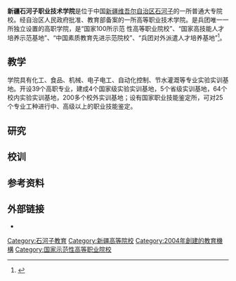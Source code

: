 {{multiple issues|
{{expand|time=2014-01-18T04:08:05+00:00}}
{{onesource|time=2014-01-18T04:08:05+00:00}}
{{refimprove|time=2014-01-18T04:08:05+00:00}}
}}
{{infobox university
| name = 新疆石河子职业技术学院<br>Xinjiang Shihezi Vocational Technical College
| SealImage = 
| Motto = 
| Established = 2004
| Type = 普通大专院校
| President = 张洪安
| Location = {{CHN}}[[新疆维吾尔自治区|新疆维吾尔自治区]][[石河子市|石河子]]国家经济技术开发区北五路38号小区
| Student = 10000余人
| Faculty = 257
| Campus = 市区
| Website = https://www.shzv.edu.cn/
}}

'''新疆石河子职业技术学院'''是位于中国[[新疆维吾尔自治区|新疆维吾尔自治区]][[石河子|石河子]]的一所普通大专院校。经自治区人民政府批准、教育部备案的一所高等职业技术学院。是兵团唯一一所独立设置的高职学院，是“国家100所示范 性高等职业院校”、“国家高技能人才培养示范基地”、“中国素质教育先进示范院校”、“兵团对外派遣人才培养基地”<ref>{{Cite web|title=新疆石河子职业技术学院-学院简介-新疆石河子职业技术学院|url=https://www.shzv.edu.cn/info/news-1.html|access-date=2022-01-12|work=www.shzv.edu.cn|archive-date=2022-01-12|archive-url=https://web.archive.org/web/20220112024020/https://www.shzv.edu.cn/info/news-1.html}}</ref>。

==教学==
学院具有化工、食品、机械、电子电工、自动化控制、节水灌溉等专业实验实训基地。开设39个高职专业，建成4个国家级实验实训基地，5个省级实训基地，64个校内实验实训基地，200多个校外实训基地；设有国家职业技能鉴定所，可对25个专业工种进行中、高级以上的职业技能鉴定。

==研究==

==校训==

==参考资料==
{{reflist}}

==外部链接==
* {{Official website|https://www.shzv.edu.cn/}}
{{国家示范性高等职业院校}}
{{新疆高等院校}}

{{coord missing|Xinjiang}}

[[Category:石河子教育|Category:石河子教育]]
[[Category:新疆高等院校|Category:新疆高等院校]]
[[Category:2004年創建的教育機構|Category:2004年創建的教育機構]]
[[Category:国家示范性高等职业院校|Category:国家示范性高等职业院校]]